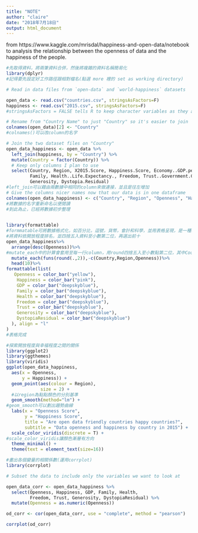 ```yaml
---
title: "NOTE"
author: "claire"
date: "2018年7月18日"
output: html_document
---
```



from https://www.kaggle.com/mrisdal/happiness-and-open-data/notebook to analysis the relationship between the openness of data and the happiness of the people.

```r
#先取得資料，將兩筆資料合併，然後將複雜的資料名稱簡易化
library(dplyr)
#記得要先設定好工作路徑跟相對檔名(點選 more 裡的 set as working directory)

# Read in data files from `open-data` and `world-happiness` datasets

open_data <- read.csv("countries.csv", stringsAsFactors=F)
happiness <- read.csv("2015.csv", stringsAsFactors=F)
#stringsAsFactors = FALSE tells R to keep character variables as they are rather than convert to factors, which are a little harder to work with.(不讓r將character 轉成 factor)

# Rename from "Country Name" to just "Country" so it's easier to join
colnames(open_data)[2] <- "Country"
#colnames()可以改column的名字

# Join the two dataset files on "Country"
open_data_happiness <- open_data %>%
  left_join(happiness, by = "Country") %>%
  mutate(Country = factor(Country)) %>%
  # Keep only columns I plan to use
  select(Country, Region, X2015.Score, Happiness.Score, Economy..GDP.per.Capita., 
         Family, Health..Life.Expectancy., Freedom, Trust..Government.Corruption., 
         Generosity, Dystopia.Residual)
#left_join可以藉由兩數據中相同的column來做連接，並且是往左增加
# Give the columns nicer names now that our data is in one dataframe
colnames(open_data_happiness) <- c("Country", "Region", "Openness", "Happiness", "GDP", "Family", "Health", "Freedom", "Trust", "Generosity", "DystopiaResidual")
#將數據的名字重新命名以便閱讀
#到此為止，已經將數據初步整理
 

library(formattable)
#formmatable可將數據格式化，如百分比，逗號，貨幣，會計和科學，並用表格呈現，是一種易於閱讀的方式
#將資料依開放程度排名，並四捨五入資料至小數第二位，再選出前十
open_data_happiness%>%
  arrange(desc(Openness))%>%
#mutate_each中的計算會套用至每一行column，用round四捨五入至小數點第二位，其中Country,Region,Opennes 不用被計算
  mutate_each(funs(round(.,2)),-c(Country,Region,Openness))%>%
  head(10)%>%
formattable(list(
   Openness = color_bar("yellow"),
    Happiness = color_bar("pink"),
    GDP = color_bar("deepskyblue"),
    Family = color_bar("deepskyblue"),
    Health = color_bar("deepskyblue"),
    Freedom = color_bar("deepskyblue"),
    Trust = color_bar("deepskyblue"),
    Generosity = color_bar("deepskyblue"),
    DystopiaResidual = color_bar("deepskyblue")
  ), align = "l"
)
#表格完成

```

```r
#探索開放程度與幸福程度之間的關係
library(ggplot2)
library(ggthemes)
library(viridis)
ggplot(open_data_happiness, 
  aes(x = Openness, 
      y = Happiness)) +
  geom_point(aes(colour = Region),
             size = 2) +
  #以region為點點顏色的分別基準
  geom_smooth(method="lm") +
#geom_smooth可以劃出趨勢曲線
  labs(x = "Openness Score",
       y = "Happiness Score",
       title = "Are open data friendly countries happy countries?",
       subtitle = "Data openness and happiness by country in 2015") +
  scale_color_viridis(discrete = T) +
#scale_color_viridis讓顏色漸層有方向
  theme_minimal() +
  theme(text = element_text(size=16))
```

```r
#畫出各個變量的相關係數(運用corrplot)
library(corrplot)

# Subset the data to include only the variables we want to look at

open_data_corr <- open_data_happiness %>%
  select(Openness, Happiness, GDP, Family, Health, 
         Freedom, Trust, Generosity, DystopiaResidual) %>%
  mutate(Openness = as.numeric(Openness))

od_corr <- cor(open_data_corr, use = "complete", method = "pearson")

corrplot(od_corr)

```